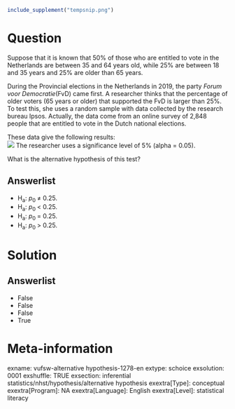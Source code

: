 ```r
include_supplement("tempsnip.png")
```

Question
========
Suppose that it is known that 50% of those who are entitled to vote in
the Netherlands are between 35 and 64 years old, while 25% are between
18 and 35 years and 25% are older than 65 years.  
  
During the Provincial elections in the Netherlands in 2019, the party
*Forum voor Democratie*(FvD) came first. A researcher thinks that the
percentage of older voters (65 years or older) that supported the FvD is
larger than 25%. To test this, she uses a random sample with data
collected by the research bureau Ipsos. Actually, the data come from an
online survey of 2,848 people that are entitled to vote in the Dutch
national elections.  
  
These data give the following results:  
![](tempsnip.png)
The researcher uses a significance level of 5% (alpha = 0.05).  
  
What is the alternative hypothesis of this test?

Answerlist
----------
* H<sub>a</sub>: *p*<sub>0 </sub>≠ 0.25.
* H<sub>a</sub>: *p*<sub>0 </sub>&lt; 0.25.
* H<sub>a</sub>: *p*<sub>0 </sub>= 0.25.
* H<sub>a</sub>: *p*<sub>0 </sub>&gt; 0.25.

Solution
========










Answerlist
----------
* False
* False
* False
* True

Meta-information
================
exname: vufsw-alternative hypothesis-1278-en
extype: schoice
exsolution: 0001
exshuffle: TRUE
exsection: inferential statistics/nhst/hypothesis/alternative hypothesis
exextra[Type]: conceptual
exextra[Program]: NA
exextra[Language]: English
exextra[Level]: statistical literacy

